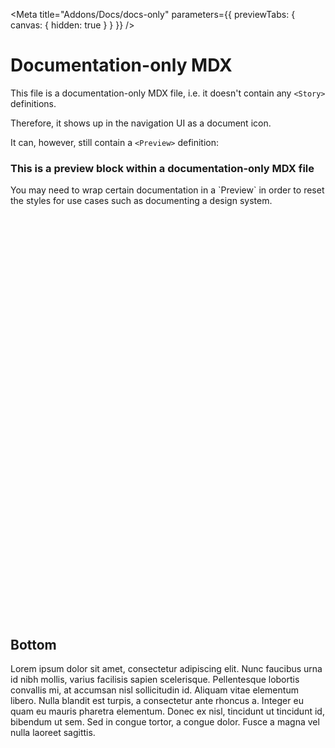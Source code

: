 
<Meta title="Addons/Docs/docs-only" parameters={{ previewTabs: { canvas: { hidden: true } } }} />

# Documentation-only MDX

This file is a documentation-only MDX file, i.e. it doesn't contain any `<Story>` definitions.

Therefore, it shows up in the navigation UI as a document icon.

It can, however, still contain a `<Preview>` definition:

<Preview>
  <div>
    <h3>This is a preview block within a documentation-only MDX file</h3>
    <p>
      You may need to wrap certain documentation in a `Preview` in order to reset the styles for use
      cases such as documenting a design system.
    </p>
  </div>
</Preview>

<br />
<br />
<br />
<br />
<br />
<br />
<br />
<br />
<br />
<br />
<br />
<br />
<br />
<br />
<br />
<br />
<br />
<br />
<br />
<br />
<br />
<br />
<br />
<br />
<br />
<br />
<br />
<br />
<br />
<br />
<br />
<br />
<br />
<br />
<br />
<br />
<br />
<br />

## Bottom

Lorem ipsum dolor sit amet, consectetur adipiscing elit. Nunc faucibus urna id nibh mollis, varius facilisis sapien scelerisque. Pellentesque lobortis convallis mi, at accumsan nisl sollicitudin id. Aliquam vitae elementum libero. Nulla blandit est turpis, a consectetur ante rhoncus a. Integer eu quam eu mauris pharetra elementum. Donec ex nisl, tincidunt ut tincidunt id, bibendum ut sem. Sed in congue tortor, a congue dolor. Fusce a magna vel nulla laoreet sagittis.
